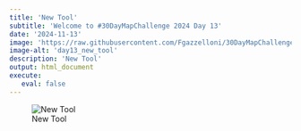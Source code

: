 ```yaml
---
title: 'New Tool'
subtitle: 'Welcome to #30DayMapChallenge 2024 Day 13'
date: '2024-11-13'
image: 'https://raw.githubusercontent.com/Fgazzelloni/30DayMapChallenge/master/2024/day13_new_tool/day13_new_tool.png'
image-alt: 'day13_new_tool'
description: 'New Tool'
output: html_document
execute: 
   eval: false
---
```


![New Tool](day13_new_tool.png)
